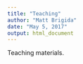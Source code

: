 ```yaml
---
title: "Teaching"
author: "Matt Brigida"
date: "May 5, 2017"
output: html_document
---
```


Teaching materials.
